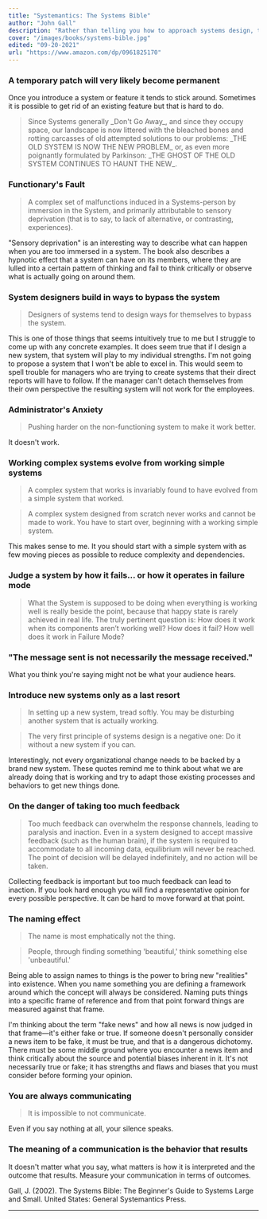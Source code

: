 ```yaml
---
title: "Systemantics: The Systems Bible"
author: "John Gall"
description: "Rather than telling you how to approach systems design, this snarky book seems more interested in impressing upon you the various ways in which systems design is arduous and unpredictable."
cover: "/images/books/systems-bible.jpg"
edited: "09-20-2021"
url: "https://www.amazon.com/dp/0961825170"
---
```


### A temporary patch will very likely become permanent

Once you introduce a system or feature it tends to stick around. Sometimes it is possible to get rid of an existing feature but that is hard to do.

<Blockquote>
  Since Systems generally _Don't Go Away_, and since they occupy space, our
  landscape is now littered with the bleached bones and rotting carcasses of old
  attempted solutions to our problems: _THE OLD SYSTEM IS NOW THE NEW PROBLEM_
  or, as even more poignantly formulated by Parkinson: _THE GHOST OF THE OLD
  SYSTEM CONTINUES TO HAUNT THE NEW_.
</Blockquote>

### Functionary's Fault

<Blockquote>
  A complex set of malfunctions induced in a Systems-person by immersion in the
  System, and primarily attributable to sensory deprivation (that is to say, to
  lack of alternative, or contrasting, experiences).
</Blockquote>

"Sensory deprivation" is an interesting way to describe what can happen when you are too immersed in a system. The book also describes a hypnotic effect that a system can have on its members, where they are lulled into a certain pattern of thinking and fail to think critically or observe what is actually going on around them.

### System designers build in ways to bypass the system

<Blockquote>
  Designers of systems tend to design ways for themselves to bypass the system.
</Blockquote>

This is one of those things that seems intuitively true to me but I struggle to come up with any concrete examples. It does seem true that if I design a new system, that system will play to my individual strengths. I'm not going to propose a system that I won't be able to excel in. This would seem to spell trouble for managers who are trying to create systems that their direct reports will have to follow. If the manager can't detach themselves from their own perspective the resulting system will not work for the employees.

### Administrator's Anxiety

<Blockquote>
  Pushing harder on the non-functioning system to make it work better.
</Blockquote>

It doesn't work.

### Working complex systems evolve from working simple systems

<Blockquote>
  A complex system that works is invariably found to have evolved from a simple
  system that worked.
</Blockquote>

<Blockquote>
  A complex system designed from scratch never works and cannot be made to work.
  You have to start over, beginning with a working simple system.
</Blockquote>

This makes sense to me. It you should start with a simple system with as few moving pieces as possible to reduce complexity and dependencies.

### Judge a system by how it fails... or how it operates in failure mode

<Blockquote>
  What the System is supposed to be doing when everything is working well is
  really beside the point, because that happy state is rarely achieved in real
  life. The truly pertinent question is: How does it work when its components
  aren’t working well? How does it fail? How well does it work in Failure Mode?
</Blockquote>

### "The message sent is not necessarily the message received."

What you think you're saying might not be what your audience hears.

### Introduce new systems only as a last resort

<Blockquote>
  In setting up a new system, tread softly. You may be disturbing another system
  that is actually working.
</Blockquote>

<Blockquote>
  The very first principle of systems design is a negative one: Do it without a
  new system if you can.
</Blockquote>

Interestingly, not every organizational change needs to be backed by a brand new system. These quotes remind me to think about what we are already doing that is working and try to adapt those existing processes and behaviors to get new things done.

### On the danger of taking too much feedback

<Blockquote>
  Too much feedback can overwhelm the response channels, leading to paralysis
  and inaction. Even in a system designed to accept massive feedback (such as
  the human brain), if the system is required to accommodate to all incoming
  data, equilibrium will never be reached. The point of decision will be delayed
  indefinitely, and no action will be taken.
</Blockquote>

Collecting feedback is important but too much feedback can lead to inaction. If you look hard enough you will find a representative opinion for every possible perspective. It can be hard to move forward at that point.

### The naming effect

<Blockquote>The name is most emphatically not the thing.</Blockquote>

<Blockquote>
  People, through finding something 'beautiful,' think something else
  'unbeautiful.'
</Blockquote>

Being able to assign names to things is the power to bring new "realities" into existence. When you name something you are defining a framework around which the concept will always be considered. Naming puts things into a specific frame of reference and from that point forward things are measured against that frame.

I'm thinking about the term "fake news" and how all news is now judged in that frame—it's either fake or true. If someone doesn't personally consider a news item to be fake, it must be true, and that is a dangerous dichotomy. There must be some middle ground where you encounter a news item and think critically about the source and potential biases inherent in it. It's not necessarily true or fake; it has strengths and flaws and biases that you must consider before forming your opinion.

### You are always communicating

<Blockquote>It is impossible to not communicate.</Blockquote>

Even if you say nothing at all, your silence speaks.

### The meaning of a communication is the behavior that results

It doesn't matter what you say, what matters is how it is interpreted and the outcome that results. Measure your communication in terms of outcomes.

<HrSection />

<Reference>
  Gall, J. (2002). The Systems Bible: The Beginner's Guide to Systems Large and
  Small. United States: General Systemantics Press.
</Reference>

---
